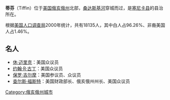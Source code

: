 {{Infobox Settlement
| name = 蒂芬<br />Tiffin
| image_skyline = City of Tiffin from the air.jpg
| imagesize = 250px
| image_caption = 
| image_flag = 
| image_shield = 
| pushpin_map = USA Ohio
| pushpin_label_position = bottom
| subdivision_type = 国家
| subdivision_name = {{USA}}
| subdivision_type1 = [[美国行政区划|州]]
| subdivision_name1 = [[俄亥俄州|俄亥俄州]]
| subdivision_type2 = [[俄亥俄州行政区划|县]]
| subdivision_name2 =  [[塞尼卡县_(俄亥俄州)|塞尼卡县]]
| elevation_m = 227
| elevation_ft = 
| area_total_km2 = 17.2
| population_as_of = 2000年
| population_total = 18135
| population_density_km2 = auto
| timezone = [[EST|EST]]
| utc_offset = -5
| timezone_DST = [[EDT|EDT]]
| utc_offset_DST = -4
| website = [http://www.tiffinohio.com www.fiffinohio.com] 
}}
'''蒂芬'''（Tiffin）位于[[美国|美国]][[俄亥俄州|俄亥俄州]]北部，[[桑达斯基河|桑达斯基河]]穿城而过，是[[塞尼卡县_(俄亥俄州)|塞尼卡县]]的县治所在。

根据[[美国人口调查局|美国人口调查局]]2000年统计，共有18135人，其中白人占96.26%、非裔美国人占1.46%。

== 名人 ==
* [[休·迈里克|休·迈里克]]：美国众议员
* [[约翰·R·古丁|约翰·R·古丁]]：美国众议员
* [[保罗·吉尔摩|保罗·吉尔摩]]：美国参议员、众议员
* [[查尔斯·福斯特|查尔斯·福斯特]]：美国财政部长、俄亥俄州州长、美国众议员

{{Authority control}}
{{ohio-stub}}
{{DEFAULTSORT:Tiffin}}
[[Category:俄亥俄州城市|Category:俄亥俄州城市]]